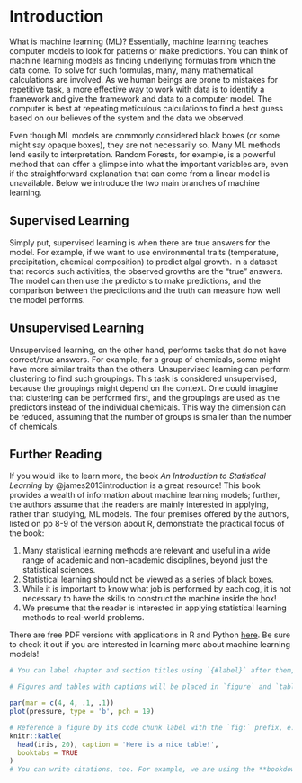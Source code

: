 # Introduction {#intro}

What is machine learning (ML)? Essentially, machine learning teaches computer models to look for patterns or make predictions. You can think of machine learning models as finding underlying formulas from which the data come. To solve for such formulas, many, many mathematical calculations are involved. As we human beings are prone to mistakes for repetitive task, a more effective way to work with data is to identify a framework and give the framework and data to a computer model. The computer is best at repeating meticulous calculations to find a best guess based on our believes of the system and the data we observed.  

Even though ML models are commonly considered black boxes (or some might say opaque boxes), they are not necessarily so. Many ML methods lend easily to interpretation. Random Forests, for example, is a powerful method that can offer a glimpse into what the important variables are, even if the straightforward explanation that can come from a linear model is unavailable. Below we introduce the two main branches of machine learning.   

## Supervised Learning  

Simply put, supervised learning is when there are true answers for the model. For example, if we want to use environmental traits (temperature, precipitation, chemical composition) to predict algal growth. In a dataset that records such activities, the observed growths are the "true" answers. The model can then use the predictors to make predictions, and the comparison between the predictions and the truth can measure how well the model performs.  

## Unsupervised Learning  

Unsupervised learning, on the other hand, performs tasks that do not have correct/true answers. For example, for a group of chemicals, some might have more similar traits than the others. Unsupervised learning can perform clustering to find such groupings. This task is considered unsupervised, because the groupings might depend on the context. One could imagine that clustering can be performed first, and the groupings are used as the predictors instead of the individual chemicals. This way the dimension can be reduced, assuming that the number of groups is smaller than the number of chemicals.  

## Further Reading  

If you would like to learn more, the book *An Introduction to Statistical Learning* by @james2013introduction is a great resource! This book provides a wealth of information about machine learning models; further, the authors assume that the readers are mainly interested in applying, rather than studying, ML models. The four premises offered by the authors, listed on pp 8-9 of the version about R, demonstrate the practical focus of the book:

1. Many statistical learning methods are relevant and useful in a wide range of academic and non-academic disciplines, beyond just the statistical sciences. 
2. Statistical learning should not be viewed as a series of black boxes.
3. While it is important to know what job is performed by each cog, it is not necessary to have the skills to construct the machine inside the box! 
4. We presume that the reader is interested in applying statistical learning methods to real-world problems.

There are free PDF versions with applications in R and Python [here](https://www.statlearning.com/). Be sure to check it out if you are interested in learning more about machine learning models!  

```r
# You can label chapter and section titles using `{#label}` after them, e.g., we can reference Chapter \@ref(intro). If you do not manually label them, there will be automatic labels anyway, e.g., Chapter \@ref(methods).

# Figures and tables with captions will be placed in `figure` and `table` environments, respectively.

par(mar = c(4, 4, .1, .1))
plot(pressure, type = 'b', pch = 19)
```



```r
# Reference a figure by its code chunk label with the `fig:` prefix, e.g., see Figure \@ref(fig:nice-fig). Similarly, you can reference tables generated from `knitr::kable()`, e.g., see Table \@ref(tab:nice-tab).
knitr::kable(
  head(iris, 20), caption = 'Here is a nice table!',
  booktabs = TRUE
)
# You can write citations, too. For example, we are using the **bookdown** package [@R-bookdown] in this sample book, which was built on top of R Markdown and **knitr** [@xie2015].
```


